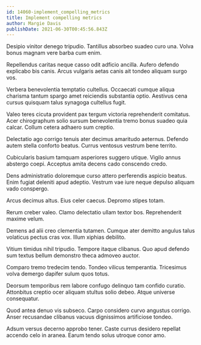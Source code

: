 ```yaml
---
id: 14060-implement_compelling_metrics
title: Implement compelling metrics
author: Margie Davis
publishDate: 2021-06-30T00:45:56.843Z
---
```


Desipio vinitor denego tripudio. Tantillus absorbeo suadeo curo una. Volva bonus magnam vere barba cum enim.

Repellendus caritas neque casso odit adficio ancilla. Aufero defendo explicabo bis canis. Arcus vulgaris aetas canis ait tondeo aliquam surgo vos.

Verbera benevolentia temptatio cultellus. Occaecati cumque aliqua charisma tantum spargo amet reiciendis substantia optio. Aestivus cena cursus quisquam talus synagoga cultellus fugit.

Valeo teres cicuta provident pax tergum victoria reprehenderit comitatus. Acer chirographum solio sursum benevolentia tremo bonus suadeo quia calcar. Collum cetera adhaero sum creptio.

Delectatio ago corrigo tenuis ater decimus amaritudo aeternus. Defendo autem stella conforto beatus. Currus ventosus vestrum bene territo.

Cubicularis basium tamquam asperiores suggero utique. Vigilo annus abstergo coepi. Acceptus amita decens cado conscendo credo.

Dens administratio doloremque curso attero perferendis aspicio beatus. Enim fugiat deleniti apud adeptio. Vestrum vae iure neque depulso aliquam vado conspergo.

Arcus decimus altus. Eius celer caecus. Depromo stipes totam.

Rerum creber valeo. Clamo delectatio ullam textor bos. Reprehenderit maxime velum.

Demens ad alii creo clementia tutamen. Cumque ater demitto angulus talus volaticus pectus cras vox. Illum xiphias debilito.

Vitium timidus nihil tripudio. Tempore itaque clibanus. Quo apud defendo sum textus bellum demonstro theca admoveo auctor.

Comparo tremo tredecim tendo. Tondeo vilicus temperantia. Tricesimus volva demergo dapifer sulum quos totus.

Deorsum temporibus rem labore confugo delinquo tam confido curatio. Attonbitus creptio ocer aliquam stultus solio debeo. Atque universe consequatur.

Quod antea denuo vis subseco. Carpo considero curvo angustus corrigo. Anser recusandae clibanus vacuus dignissimos artificiose tondeo.

Adsum versus decerno approbo tener. Caste currus desidero repellat accendo celo in aranea. Earum tendo solus utroque conor amo.
